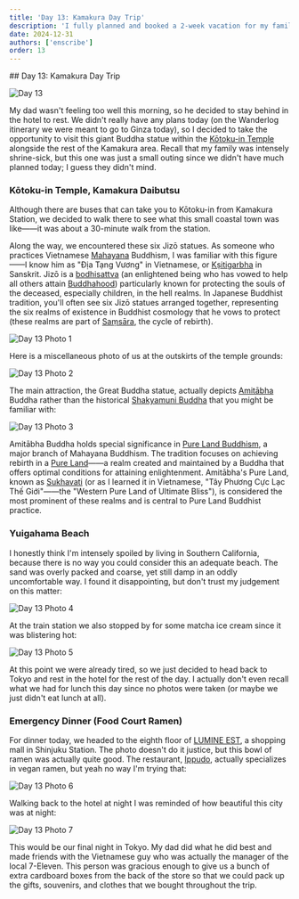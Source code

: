 ```yaml
---
title: 'Day 13: Kamakura Day Trip'
description: 'I fully planned and booked a 2-week vacation for my family. Here are some of the highlights, blunders, and experiences gathered throughout the process.'
date: 2024-12-31
authors: ['enscribe']
order: 13
---
```


<div class="invisible h-0! [&+*]:mt-0 [&+*_*]:mt-0">
## Day 13: Kamakura Day Trip
</div>

![Day 13](assets/day-13.webp)

My dad wasn't feeling too well this morning, so he decided to stay behind in the hotel to rest. We didn't really have any plans today (on the Wanderlog itinerary we were meant to go to Ginza today), so I decided to take the opportunity to visit this giant Buddha statue within the [Kōtoku-in Temple](https://en.wikipedia.org/wiki/K%C5%8Dtoku-in) alongside the rest of the Kamakura area. Recall that my family was intensely shrine-sick, but this one was just a small outing since we didn't have much planned today; I guess they didn't mind.

### Kōtoku-in Temple, Kamakura Daibutsu

Although there are buses that can take you to Kōtoku-in from Kamakura Station, we decided to walk there to see what this small coastal town was like——it was about a 30-minute walk from the station.

Along the way, we encountered these six Jizō statues. As someone who practices Vietnamese [Mahayana](https://en.wikipedia.org/wiki/Mahayana) Buddhism, I was familiar with this figure——I know him as "Địa Tạng Vương" in Vietnamese, or [Kṣitigarbha](https://en.wikipedia.org/wiki/K%E1%B9%A3itigarbha) in Sanskrit. Jizō is a [bodhisattva](https://en.wikipedia.org/wiki/Bodhisattva) (an enlightened being who has vowed to help all others attain [Buddhahood](https://en.wikipedia.org/wiki/Buddhahood)) particularly known for protecting the souls of the deceased, especially children, in the hell realms. In Japanese Buddhist tradition, you'll often see six Jizō statues arranged together, representing the six realms of existence in Buddhist cosmology that he vows to protect (these realms are part of [Saṃsāra](https://en.wikipedia.org/wiki/Sa%E1%B9%83s%C4%81ra_(Buddhism)#Realms_of_rebirth), the cycle of rebirth).

![Day 13 Photo 1](assets/day-13-photo-1.webp)

Here is a miscellaneous photo of us at the outskirts of the temple grounds:

![Day 13 Photo 2](assets/day-13-photo-2.webp)

The main attraction, the Great Buddha statue, actually depicts [Amitābha](https://en.wikipedia.org/wiki/Amit%C4%81bha) Buddha rather than the historical [Shakyamuni Buddha](https://en.wikipedia.org/wiki/The_Buddha) that you might be familiar with:

![Day 13 Photo 3](assets/day-13-photo-3.webp)

Amitābha Buddha holds special significance in [Pure Land Buddhism](https://en.wikipedia.org/wiki/Pure_Land_Buddhism), a major branch of Mahayana Buddhism. The tradition focuses on achieving rebirth in a [Pure Land](https://en.wikipedia.org/wiki/Pure_land)——a realm created and maintained by a Buddha that offers optimal conditions for attaining enlightenment. Amitābha's Pure Land, known as [Sukhavati](https://en.wikipedia.org/wiki/Sukhavati) (or as I learned it in Vietnamese, "Tây Phương Cực Lạc Thế Giới"——the "Western Pure Land of Ultimate Bliss"), is considered the most prominent of these realms and is central to Pure Land Buddhist practice.

### Yuigahama Beach

I honestly think I'm intensely spoiled by living in Southern California, because there is no way you could consider this an adequate beach. The sand was overly packed and coarse, yet still damp in an oddly uncomfortable way. I found it disappointing, but don't trust my judgement on this matter:

![Day 13 Photo 4](assets/day-13-photo-4.webp)

At the train station we also stopped by for some matcha ice cream since it was blistering hot:

![Day 13 Photo 5](assets/day-13-photo-5.webp)

At this point we were already tired, so we just decided to head back to Tokyo and rest in the hotel for the rest of the day. I actually don't even recall what we had for lunch this day since no photos were taken (or maybe we just didn't eat lunch at all).

### Emergency Dinner (Food Court Ramen)

For dinner today, we headed to the eighth floor of [LUMINE EST](https://www.lumine.ne.jp/est/), a shopping mall in Shinjuku Station. The photo doesn't do it justice, but this bowl of ramen was actually quite good. The restaurant, [Ippudo](https://tabelog.com/en/tokyo/A1304/A130401/13274333/), actually specializes in vegan ramen, but yeah no way I'm trying that:

![Day 13 Photo 6](assets/day-13-photo-6.webp)

Walking back to the hotel at night I was reminded of how beautiful this city was at night:

![Day 13 Photo 7](assets/day-13-photo-7.webp)

This would be our final night in Tokyo. My dad did what he did best and made friends with the Vietnamese guy who was actually the manager of the local 7-Eleven. This person was gracious enough to give us a bunch of extra cardboard boxes from the back of the store so that we could pack up the gifts, souvenirs, and clothes that we bought throughout the trip.
